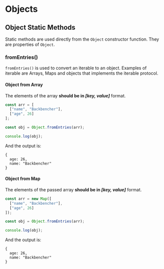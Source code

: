 
<Layout>
<SEO title="Objects in JavaScript" />
<JSLayout>

# Objects

## Object Static Methods

Static methods are used directly from the `Object` constructor function. They are properties of `Object`.

### fromEntries() <Version number="10"/>

`fromEntries()` is used to convert an iterable to an object. Examples of iterable are Arrays, Maps and objects that implements the iterable protocol.

#### Object from Array

The elements of the array **should be in _[key, value]_** format.

```javascript
const arr = [
  ["name", "Backbencher"],
  ["age", 26]
];

const obj = Object.fromEntries(arr);

console.log(obj);
```

And the output is:

```
{
  age: 26,
  name: "Backbencher"
}
```

#### Object from Map

The elements of the passed array **should be in _[key, value]_** format.

```javascript
const arr = new Map([
  ["name", "Backbencher"],
  ["age", 26]
]);

const obj = Object.fromEntries(arr);

console.log(obj);
```

And the output is:

```
{
  age: 26,
  name: "Backbencher"
}
```

</JSLayout>
</Layout>
